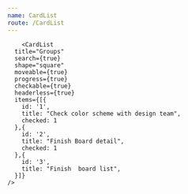 ```yaml
---
name: CardList
route: /CardList
---
```



<Playground>
    <CardList 
      title="Groups"
      search={true}
      shape="square"
      moveable={true}
      progress={true}
      checkable={true}
      headerless={true}
      items={[{
        id: '1',
        avatar: {
          src: "https://www.gravatar.com/avatar/205e460b479e2e5b48aec07710c08d50",
          name: "Joe Who"
        },
        title: "Engineer",
        subTitle: "How do you do",
        status: "online",
        checked: 1
      },{
        id: '2',
        avatar: {
          src: "https://www.gravatar.com/avatar/205e460b479e2e5b48aec07710c08d50",
          name: "Joe Smith"
        },
        title: "Engineer",
        subTitle: "How do you do",
        status: "inactive",
        checked: 1
      },{
        id: '3',
        avatar: {
          src: "https://www.gravatar.com/avatar/205e460b479e2e5b48aec07710c08d50",
          name: "C Rue"
        },
        title: "Engineer",
        subTitle: "How do you do",
        status: "busy"
      }]}
    />

        <CardList 
      title="Groups"
      search={true}
      shape="square"
      moveable={true}
      progress={true}
      checkable={true}
      headerless={true}
      items={[{
        id: '1',
        title: "Check color scheme with design team",
        checked: 1
      },{
        id: '2',
        title: "Finish Board detail",
        checked: 1
      },{
        id: '3',
        title: "Finish  board list",
      }]}
    />
</Playground>